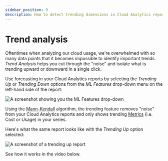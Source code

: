 ```yaml
---
sidebar_position: 9
description: How to detect trending dimensions in Cloud Analytics reports
---
```


# Trend analysis

Oftentimes when analyzing our cloud usage, we're overwhelmed with so many data points that it becomes impossible to identify important trends. _Trend Analysis_ helps you cut through the "noise" and isolate what is trending upward or downward in a single click.

Use forecasting in your Cloud Analytics reports by selecting the _Trending Up_ or _Trending Down_ options from the _ML Features_ drop-down menu on the left-hand side of the report:

![A screenshot showing you the _ML Features_ drop-down](../assets/png/cmp-report-ml-menu.png)

Using the [Mann-Kendall](https://www.statisticshowto.com/mann-kendall-trend-test/) algorithm, the trending feature removes "noise" from your Cloud Analytics reports and only shows trending [Metrics](editing-your-cloud-report.mdx#metrics) (i.e. Cost or Usage) in your series.

Here's what the same report looks like with the _Trending Up_ option selected:

![A screenshot of a trending up report](../assets/png/cmp-report-ml-trend.png)

See how it works in the video below.


<LoomEmbed id="e2b7381983fa41bb929436a1d4a1e30b" />
